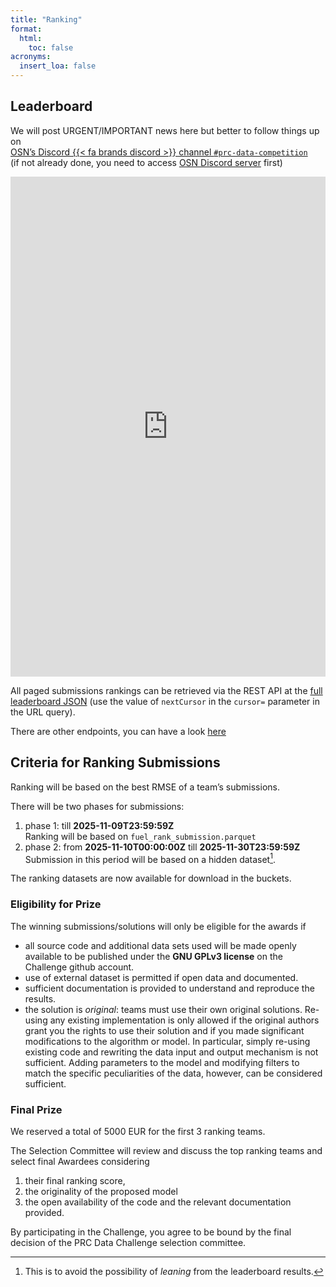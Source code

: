 ```yaml
---
title: "Ranking"
format:
  html:
    toc: false
acronyms:
  insert_loa: false
---
```


## Leaderboard

::: {.callout-warning title="Attention"}
We will post URGENT/IMPORTANT news here but better to follow things up on \
[OSN's Discord {{< fa brands discord >}} channel `#prc-data-competition`][prc-discord]  
(if not already done, you need to access [OSN Discord server](https://discord.gg/RPh89jpVVz) first)
:::



```{=html}
<iframe width="100%" height="800" frameborder="0"
  src="https://observablehq.com/embed/@espinielli/dc25-leaderboard@484?cells=leaderboard"></iframe>
```


All paged submissions rankings can be retrieved via the REST API at the [full leaderboard JSON][leaderboard] (use the value of `nextCursor` in the `cursor=` parameter in the URL query).

There are other endpoints, you can have a look [here][api]

[api]: <https://datacomp.opensky-network.org/api/swagger-ui/>
[leaderboard]: <https://datacomp.opensky-network.org/api/competitions/71c49292-6139-425f-803a-52ee8730ba58/leaderboard?limit=100&cursor=>


## Criteria for Ranking Submissions

Ranking will be based on the best RMSE of a team's submissions.


There will be two phases for submissions:

1. phase 1: till **2025-11-09T23:59:59Z** \
   Ranking will be based on `fuel_rank_submission.parquet`
1. phase 2: from **2025-11-10T00:00:00Z** till **2025-11-30T23:59:59Z** \
   Submission in this period will be based on a hidden dataset[^note].

[^note]: This is to avoid the possibility of _leaning_ from the leaderboard
         results.

::: {.callout-note title="Attention"}
The ranking datasets are now available for download in the buckets.  
:::



### Eligibility for Prize {#eligibility}

The winning submissions/solutions will only be eligible for the awards if

* all source code and additional data sets used will be made openly available
  to be published under the **GNU GPLv3 license** on the Challenge github
  account.
* use of external dataset is permitted if open data and documented.
* sufficient documentation is provided to understand and reproduce the results.
* the solution is _original_: teams must use their own original solutions.
  Re-using any existing implementation is only allowed if the original authors 
  grant you the rights to use their solution and if you made significant
  modifications to the algorithm or model.
  In particular, simply re-using existing code and rewriting the data input and 
  output mechanism is not sufficient. Adding parameters to the model and 
  modifying filters to match the specific peculiarities of the data, however,
  can be considered sufficient. 


### Final Prize 

We reserved a total of 5000 EUR for the first 3 ranking teams.

The Selection Committee will review and discuss the top ranking teams and
select final Awardees considering

1. their final ranking score,
1. the originality of the proposed model
1. the open availability of the code and the relevant documentation provided.

By participating in the Challenge, you agree to be bound by the final decision
of the PRC Data Challenge selection committee. 



[prc-discord]: <https://discord.com/channels/1252625490930307142/1304403918515605504> "Discord channel for PRC Data Challenge"